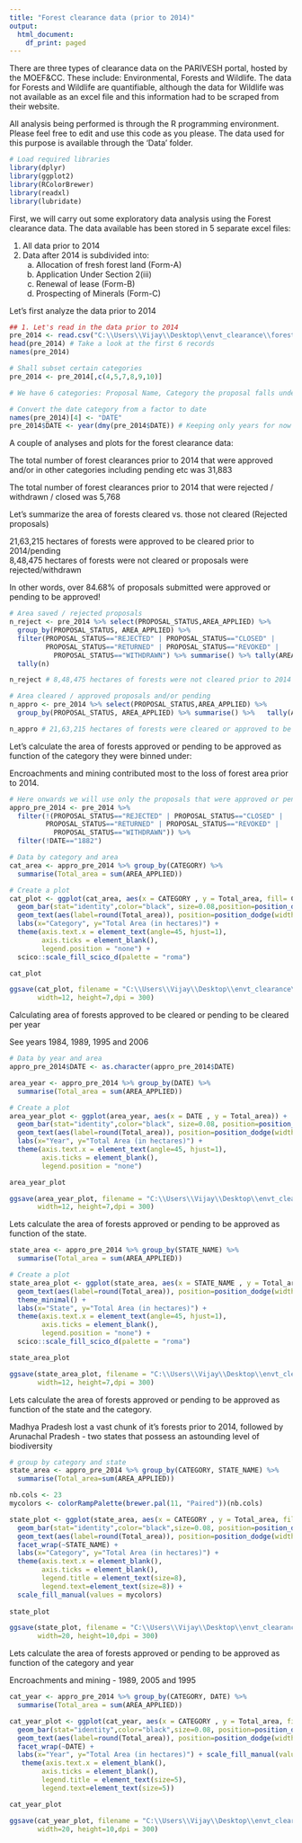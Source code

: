 ```yaml
---
title: "Forest clearance data (prior to 2014)"
output:
  html_document:
    df_print: paged
---
```


There are three types of clearance data on the PARIVESH portal, hosted by the MOEF&CC. These include: Environmental, Forests and Wildlife. The data for Forests and Wildlife are quantifiable, although the data for Wildlife was not available as an excel file and this information had to be scraped from their website. 

All analysis being performed is through the R programming environment. Please feel free to edit and use this code as you please. The data used for this purpose is available through the 'Data' folder. 

```r
# Load required libraries
library(dplyr)
library(ggplot2)
library(RColorBrewer)
library(readxl)
library(lubridate)

```


First, we will carry out some exploratory data analysis using the Forest clearance data. The data available has been stored in 5 separate excel files:

1. All data prior to 2014
2. Data after 2014 is subdivided into:
    a) Allocation of fresh forest land (Form-A)	
    b) Application Under Section 2(iii)	
    c) Renewal of lease (Form-B)	
    d) Prospecting of Minerals (Form-C)


Let's first analyze the data prior to 2014

```r

## 1. Let's read in the data prior to 2014
pre_2014 <- read.csv("C:\\Users\\Vijay\\Desktop\\envt_clearance\\forest_clearance\\for_clear_before_2014.csv",stringsAsFactors = F)
head(pre_2014) # Take a look at the first 6 records
names(pre_2014)

# Shall subset certain categories
pre_2014 <- pre_2014[,c(4,5,7,8,9,10)]

# We have 6 categories: Proposal Name, Category the proposal falls under, Area applied for, Date (around which it was approved?), State Name and Proposal Status

# Convert the date category from a factor to date
names(pre_2014)[4] <- "DATE"
pre_2014$DATE <- year(dmy(pre_2014$DATE)) # Keeping only years for now

```


A couple of analyses and plots for the forest clearance data:  

The total number of forest clearances prior to 2014 that were approved and/or in other categories including pending etc was 31,883  

The total number of forest clearances prior to 2014 that were rejected / withdrawn / closed was 5,768  

Let's summarize the area of forests cleared vs. those not cleared (Rejected proposals)  

21,63,215 hectares of forests were approved to be cleared prior to 2014/pending   
8,48,475 hectares of forests were not cleared or proposals were rejected/withdrawn  

In other words, over 84.68% of proposals submitted were approved or pending to be approved! 

```r

# Area saved / rejected proposals
n_reject <- pre_2014 %>% select(PROPOSAL_STATUS,AREA_APPLIED) %>%
  group_by(PROPOSAL_STATUS, AREA_APPLIED) %>%
  filter(PROPOSAL_STATUS=="REJECTED" | PROPOSAL_STATUS=="CLOSED" |
         PROPOSAL_STATUS=="RETURNED" | PROPOSAL_STATUS=="REVOKED" |
           PROPOSAL_STATUS=="WITHDRAWN") %>% summarise() %>% tally(AREA_APPLIED)%>%
  tally(n)

n_reject # 8,48,475 hectares of forests were not cleared prior to 2014

# Area cleared / approved proposals and/or pending
n_appro <- pre_2014 %>% select(PROPOSAL_STATUS,AREA_APPLIED) %>%
  group_by(PROPOSAL_STATUS, AREA_APPLIED) %>% summarise() %>%   tally(AREA_APPLIED) %>% tally(n) - n_reject

n_appro # 21,63,215 hectares of forests were cleared or approved to be cleared / pending

```

Let's calculate the area of forests approved or pending to be approved as function of the category they were binned under:

Encroachments and mining contributed most to the loss of forest area prior to 2014.

```r

# Here onwards we will use only the proposals that were approved or pending to be approved
appro_pre_2014 <- pre_2014 %>%
  filter(!(PROPOSAL_STATUS=="REJECTED" | PROPOSAL_STATUS=="CLOSED" |
         PROPOSAL_STATUS=="RETURNED" | PROPOSAL_STATUS=="REVOKED" |
           PROPOSAL_STATUS=="WITHDRAWN")) %>%
  filter(!DATE=="1882")

# Data by category and area
cat_area <- appro_pre_2014 %>% group_by(CATEGORY) %>%
  summarise(Total_area = sum(AREA_APPLIED))

# Create a plot
cat_plot <- ggplot(cat_area, aes(x = CATEGORY , y = Total_area, fill= CATEGORY)) +   
  geom_bar(stat="identity",color="black", size=0.08,position=position_dodge()) +
  geom_text(aes(label=round(Total_area)), position=position_dodge(width=1),size=3, vjust=-0.5)+ theme_minimal() +
  labs(x="Category", y="Total Area (in hectares)") +
  theme(axis.text.x = element_text(angle=45, hjust=1),
        axis.ticks = element_blank(),
        legend.position = "none") +
  scico::scale_fill_scico_d(palette = "roma")

cat_plot

ggsave(cat_plot, filename = "C:\\Users\\Vijay\\Desktop\\envt_clearance\\cat_area_pre2014.png",
       width=12, height=7,dpi = 300)

```


Calculating area of forests approved to be cleared or pending to be cleared per year

See years 1984, 1989, 1995 and 2006

```r
# Data by year and area
appro_pre_2014$DATE <- as.character(appro_pre_2014$DATE)

area_year <- appro_pre_2014 %>% group_by(DATE) %>%
  summarise(Total_area = sum(AREA_APPLIED))

# Create a plot
area_year_plot <- ggplot(area_year, aes(x = DATE , y = Total_area)) +   
  geom_bar(stat="identity",color="black", size=0.08, position=position_dodge(), fill="blue",alpha=0.4) +
  geom_text(aes(label=round(Total_area)), position=position_dodge(width=1),size=3, vjust=-0.5)+ theme_minimal() +
  labs(x="Year", y="Total Area (in hectares)") +
  theme(axis.text.x = element_text(angle=45, hjust=1),
        axis.ticks = element_blank(),
        legend.position = "none")

area_year_plot

ggsave(area_year_plot, filename = "C:\\Users\\Vijay\\Desktop\\envt_clearance\\year_area_pre2014.png",
       width=12, height=7,dpi = 300)

```

Lets calculate the area of forests approved or pending to be approved as function of the state.  

```r
state_area <- appro_pre_2014 %>% group_by(STATE_NAME) %>%
  summarise(Total_area = sum(AREA_APPLIED))

# Create a plot
state_area_plot <- ggplot(state_area, aes(x = STATE_NAME , y = Total_area, fill=STATE_NAME)) +geom_bar(stat="identity",color="black", size=0.08,position=position_dodge()) +
  geom_text(aes(label=round(Total_area)), position=position_dodge(width=1),size=3, vjust=-0.5)+
  theme_minimal() +
  labs(x="State", y="Total Area (in hectares)") +
  theme(axis.text.x = element_text(angle=45, hjust=1),
        axis.ticks = element_blank(),
        legend.position = "none") +
  scico::scale_fill_scico_d(palette = "roma")

state_area_plot

ggsave(state_area_plot, filename = "C:\\Users\\Vijay\\Desktop\\envt_clearance\\state_area_pre2014.png",
       width=12, height=7,dpi = 300)

```


Lets calculate the area of forests approved or pending to be approved as function of the state and the category. 

Madhya Pradesh lost a vast chunk of it's forests prior to 2014, followed by Arunachal Pradesh - two states that possess an astounding level of biodiversity

```r
# group by category and state
state_area <- appro_pre_2014 %>% group_by(CATEGORY, STATE_NAME) %>%
  summarise(Total_area=sum(AREA_APPLIED))

nb.cols <- 23
mycolors <- colorRampPalette(brewer.pal(11, "Paired"))(nb.cols)

state_plot <- ggplot(state_area, aes(x = CATEGORY , y = Total_area, fill= CATEGORY)) +   
  geom_bar(stat="identity",color="black",size=0.08, position=position_dodge()) +
  geom_text(aes(label=round(Total_area)), position=position_dodge(width=1),size=1.8, vjust=-0.5) + theme_minimal() +
  facet_wrap(~STATE_NAME) +
  labs(x="Category", y="Total Area (in hectares)") +
  theme(axis.text.x = element_blank(),
        axis.ticks = element_blank(),
        legend.title = element_text(size=8), 
        legend.text=element_text(size=8)) +
  scale_fill_manual(values = mycolors)
 
state_plot

ggsave(state_plot, filename = "C:\\Users\\Vijay\\Desktop\\envt_clearance\\state_cat_area_pre2014.png",
       width=20, height=10,dpi = 300)
```


Lets calculate the area of forests approved or pending to be approved as function of the category and year

Encroachments and mining - 1989, 2005 and 1995

```r

cat_year <- appro_pre_2014 %>% group_by(CATEGORY, DATE) %>% 
  summarise(Total_area = sum(AREA_APPLIED))

cat_year_plot <- ggplot(cat_year, aes(x = CATEGORY , y = Total_area, fill= CATEGORY)) + 
  geom_bar(stat="identity",color="black",size=0.08, position=position_dodge()) +
  geom_text(aes(label=round(Total_area)), position=position_dodge(width=1),size=1.8, vjust=-0.5) + theme_minimal() +
  facet_wrap(~DATE) +
  labs(x="Year", y="Total Area (in hectares)") + scale_fill_manual(values = mycolors) +
   theme(axis.text.x = element_blank(),
        axis.ticks = element_blank(),
        legend.title = element_text(size=5), 
        legend.text=element_text(size=5))

cat_year_plot

ggsave(cat_year_plot, filename = "C:\\Users\\Vijay\\Desktop\\envt_clearance\\cat_year_pre2014.png",
       width=20, height=10,dpi = 300)
  

```
